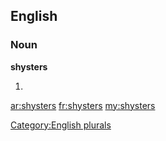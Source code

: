 ==English==

===Noun===
'''shysters'''

# {{plural of|[[shyster]]}}

[[Category:English plurals]]

[[ar:shysters]]
[[fr:shysters]]
[[my:shysters]]